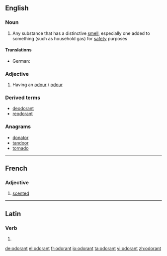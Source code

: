 ==English==

===Noun===
{{en-noun}}

# Any substance that has a distinctive [[smell]], especially one added to something (such as household gas) for [[safety]] purposes

====Translations====
{{trans-top|substance with distinctive smell}}
* German: {{t|de|Odoriermittel|n}}
{{trans-mid}}
{{trans-bottom}}

===Adjective===
{{en-adj}}

# Having an [[odour]] / [[odour]]

===Derived terms===
* [[deodorant]]
* [[reodorant]]

===Anagrams===
* [[donator#English|donator]]
* [[tandoor#English|tandoor]]
* [[tornado#English|tornado]]

----

==French==

===Adjective===
{{fr-adj}}

# [[scented]]

----

==Latin==

===Verb===
{{la-verb-form|odōrant}}

# {{conjugation of|odoro|odōrō|3|p|pres|act|ind|lang=la}}
{{count page|[[Wiktionary:Page count]]}}

[[de:odorant]]
[[el:odorant]]
[[fr:odorant]]
[[io:odorant]]
[[ta:odorant]]
[[vi:odorant]]
[[zh:odorant]]